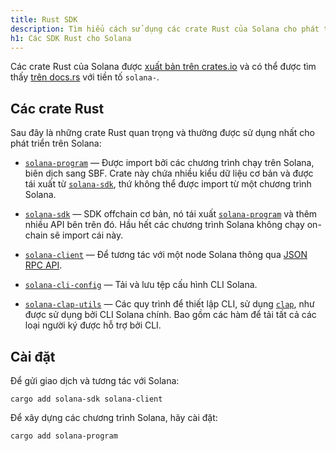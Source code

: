 ```yaml
---
title: Rust SDK
description: Tìm hiểu cách sử dụng các crate Rust của Solana cho phát triển.
h1: Các SDK Rust cho Solana
---
```


Các crate Rust của Solana được
[xuất bản trên crates.io](https://crates.io/search?q=solana-) và có thể được tìm
thấy [trên docs.rs](https://docs.rs/releases/search?query=solana-) với tiền tố
`solana-`.

## Các crate Rust

Sau đây là những crate Rust quan trọng và thường được sử dụng nhất cho phát
triển trên Solana:

- [`solana-program`] &mdash; Được import bởi các chương trình chạy trên Solana,
  biên dịch sang SBF. Crate này chứa nhiều kiểu dữ liệu cơ bản và được tái xuất
  từ [`solana-sdk`], thứ không thể được import từ một chương trình Solana.

- [`solana-sdk`] &mdash; SDK offchain cơ bản, nó tái xuất [`solana-program`] và
  thêm nhiều API bên trên đó. Hầu hết các chương trình Solana không chạy
  on-chain sẽ import cái này.

- [`solana-client`] &mdash; Để tương tác với một node Solana thông qua
  [JSON RPC API](/docs/rpc).

- [`solana-cli-config`] &mdash; Tải và lưu tệp cấu hình CLI Solana.

- [`solana-clap-utils`] &mdash; Các quy trình để thiết lập CLI, sử dụng
  [`clap`], như được sử dụng bởi CLI Solana chính. Bao gồm các hàm để tải tất cả
  các loại người ký được hỗ trợ bởi CLI.

[`solana-program`]: https://docs.rs/solana-program
[`solana-sdk`]: https://docs.rs/solana-sdk
[`solana-client`]: https://docs.rs/solana-client
[`solana-cli-config`]: https://docs.rs/solana-cli-config
[`solana-clap-utils`]: https://docs.rs/solana-clap-utils
[`clap`]: https://docs.rs/clap

## Cài đặt

Để gửi giao dịch và tương tác với Solana:

```shell title="Terminal"
cargo add solana-sdk solana-client
```

Để xây dựng các chương trình Solana, hãy cài đặt:

```shell title="Terminal"
cargo add solana-program
```